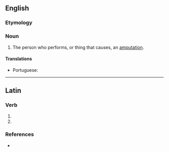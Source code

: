 ==English==

===Etymology===
{{suffix|en|amputate|or}}

===Noun===
{{en-noun}}

# The person who performs, or thing that causes, an [[amputation]].

====Translations====
{{trans-top|person who performs, or thing that causes, an amputation}}
* Portuguese: {{t+|pt|amputador|m}}
{{trans-mid}}
{{trans-bottom}}

----

==Latin==

===Verb===
{{la-verb-form|amputātor}}

# {{inflection of|amputō||2|s|futr|pasv|impr|lang=la}}
# {{inflection of|amputō||3|s|futr|pasv|impr|lang=la}}

===References===
* {{R:du Cange}}